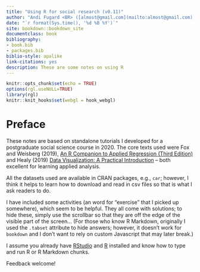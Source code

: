 ```yaml
--- 
title: "Using R for social research (v0.11)"
author: "Andi Fugard <BR> ([almost@gmail.com](mailto:almost@gmail.com), @[InductiveStep](https://twitter.com/InductiveStep))"
date: "`r format(Sys.time(), '%d %B %Y')`"
site: bookdown::bookdown_site
documentclass: book
bibliography:
- book.bib
- packages.bib
biblio-style: apalike
link-citations: yes
description: These are some notes on using R
---
```


```r
knitr::opts_chunk$set(echo = TRUE)
options(rgl.useNULL=TRUE)
library(rgl)
knitr::knit_hooks$set(webgl = hook_webgl)
```



# Preface {-}

These notes are based on standalone tutorials I developed for a postgraduate social science course in 2020. The core texts used were Fox and Weisberg (2019), [An R Companion to Applied Regression (Third Edition)](https://socialsciences.mcmaster.ca/jfox/Books/Companion/) and Healy (2019) [Data Visualization: A Practical Introduction](https://socviz.co/) -- both excellent for learning applied analysis.

All the datasets used are available in CRAN packages, e.g., `car`; however, I think it helps to learn how to download and read in csv files so that is what I ask readers to do.

I have included some activities (an word for "exercise" that I picked up somewhere), which seem to be helpful. They all come with solutions; to hide these, simply use the scrollbar so that they are off the edge of the visible part of the screen... (For those who know R Markdown, originally I used the `.tabset` attribute to hide answers; however, it doesn't work for `bookdown` and I don't want to rely on custom Javascript that may later break.)

I assume you already have [RStudio](https://rstudio.com/) and [R](https://cran.r-project.org/) installed and know how to type and run R or R Markdown chunks.

Feedback welcome!